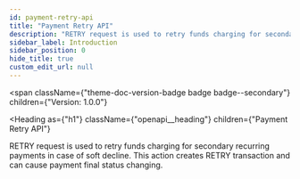 ```yaml
---
id: payment-retry-api
title: "Payment Retry API"
description: "RETRY request is used to retry funds charging for secondary recurring payments"
sidebar_label: Introduction
sidebar_position: 0
hide_title: true
custom_edit_url: null
---
```



<span
  className={"theme-doc-version-badge badge badge--secondary"}
  children={"Version: 1.0.0"}
>
</span>

<Heading
  as={"h1"}
  className={"openapi__heading"}
  children={"Payment Retry API"}
>
</Heading>



RETRY request is used to retry funds charging for secondary recurring payments
in case of soft decline. This action creates RETRY transaction and can cause
payment final status changing.



      